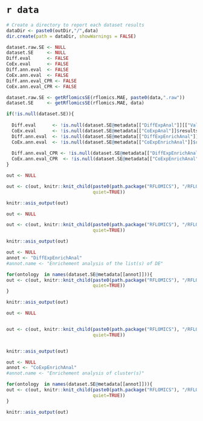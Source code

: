 # `r data` 

```r
# Create a directory to report each dataset results
dataDir <- paste0(outDir,"/",data)
dir.create(path = dataDir, showWarnings = FALSE)
```


```r

dataset.raw.SE <- NULL
dataset.SE     <- NULL
Diff.eval      <- FALSE
CoEx.eval      <- FALSE
Diff.ann.eval  <- FALSE
CoEx.ann.eval  <- FALSE
Diff.ann.eval_CPR <- FALSE
CoEx.ann.eval_CPR <- FALSE

dataset.raw.SE <- getRflomicsSE(rflomics.MAE, paste0(data,".raw")) 
dataset.SE     <- getRflomicsSE(rflomics.MAE, data)

if(!is.null(dataset.SE)){
  
  Diff.eval      <- !is.null(dataset.SE@metadata[["DiffExpAnal"]][["Validcontrasts"]])
  CoEx.eval      <- !is.null(dataset.SE@metadata[["CoExpAnal"]]$results)
  Diff.ann.eval  <- !is.null(dataset.SE@metadata[["DiffExpEnrichAnal"]]$results)
  CoEx.ann.eval  <- !is.null(dataset.SE@metadata[["CoExpEnrichAnal"]]$results)
  
  Diff.ann.eval_CPR <- !is.null(dataset.SE@metadata[["DiffExpEnrichAnal"]])
  CoEx.ann.eval_CPR  <- !is.null(dataset.SE@metadata[["CoExpEnrichAnal"]])
}

```


```r

out <- NULL

out <- c(out, knitr::knit_child(paste0(path.package("RFLOMICS"), "/RFLOMICSapp/","report_03_data_explor.Rmd"),
                                quiet=TRUE))

knitr::asis_output(out)

```

<!-- differential analysis -->

```r

out <- NULL

out <- c(out, knitr::knit_child(paste0(path.package("RFLOMICS"), "/RFLOMICSapp/","report_04_diff_analysis.Rmd"),
                                quiet=TRUE))

knitr::asis_output(out)

```

<!-- enrichement analysis on DE G/P/M lists with clusterprofiler -->

```r


out <- NULL
annot <- "DiffExpEnrichAnal"
#annot.name <- "Enrichement analysis of the list(s) of DE"

for(ontology  in names(dataset.SE@metadata[[annot]])){
out <- c(out, knitr::knit_child(paste0(path.package("RFLOMICS"), "/RFLOMICSapp/","report_06_annot_enrich_CPR.Rmd"),
                                quiet=TRUE))
}

knitr::asis_output(out)

```

<!-- co-expression analysis -->

```r

out <- NULL


out <- c(out, knitr::knit_child(paste0(path.package("RFLOMICS"), "/RFLOMICSapp/","report_05_coexp_analysis.Rmd"),
                                quiet=TRUE))


knitr::asis_output(out)

```

<!-- enrichement analysis on cluster -->

```r


out <- NULL
annot <- "CoExpEnrichAnal"
#annot.name <- "Enrichement analysis of cluster(s)"

for(ontology  in names(dataset.SE@metadata[[annot]])){
out <- c(out, knitr::knit_child(paste0(path.package("RFLOMICS"), "/RFLOMICSapp/","report_06_annot_enrich_CPR.Rmd"),
                                quiet=TRUE))
}

knitr::asis_output(out)

```